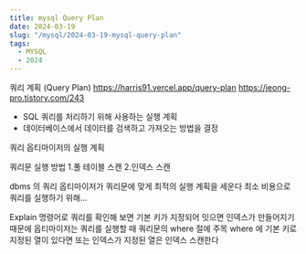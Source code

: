 ```yaml
---
title: mysql Query Plan
date: 2024-03-19
slug: "/mysql/2024-03-19-mysql-query-plan"
tags:
  - MYSQL
  - 2024
---
```

쿼리 계획 (Query Plan)
https://harris91.vercel.app/query-plan
https://jeong-pro.tistory.com/243

* SQL 쿼리를 처리하기 위해 사용하는 실행 계획
* 데이터베이스에서 데이터를 검색하고 가져오는 방법을 결정

쿼리 옵티마이저의 실행 계획

쿼리문 실행 방법
1.풀 테이블 스캔
2.인덱스 스캔

dbms 의 쿼리 옵티마이저가 쿼리문에 맞게 최적의 실행 계획을 세운다
최소 비용으로 쿼리를 실행하기 위해...


Explain 명령어로 쿼리를 확인해 보면
기본 키가 지정되어 잇으면 인덱스가 만들어지기 때문에 옵티마이저는 쿼리를 실행할 때 쿼리문의 where 절에 주목
where 에 기본 키로 지정된 열이 있다면 또는 인덱스가 지정된 열은  인덱스 스캔한다

